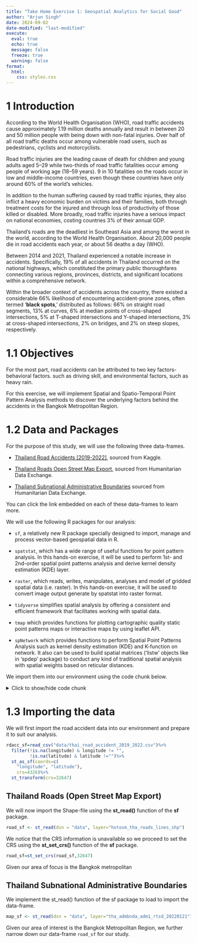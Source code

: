 ```yaml
---
title: "Take Home Exercise 1: Geospatial Analytics for Social Good"
author: "Arjun Singh"
date: 2024-09-02
date-modified: "last-modified"
execute: 
  eval: true
  echo: true
  message: false
  freeze: true
  warning: false
format:
  html:
    css: styles.css  
---
```


# 1 Introduction

According to the World Health Organisation (WHO), road traffic accidents cause approximately 1.19 million deaths annually and result in between 20 and 50 million people with being down with non-fatal injuries. Over half of all road traffic deaths occur among vulnerable road users, such as pedestrians, cyclists and motorcyclists.

Road traffic injuries are the leading cause of death for children and young adults aged 5–29 while two-thirds of road traffic fatalities occur among people of working age (18–59 years). 9 in 10 fatalities on the roads occur in low and middle-income countries, even though these countries have only around 60% of the world’s vehicles.

In addition to the human suffering caused by road traffic injuries, they also inflict a heavy economic burden on victims and their families, both through treatment costs for the injured and through loss of productivity of those killed or disabled. More broadly, road traffic injuries have a serious impact on national economies, costing countries 3% of their annual GDP.

Thailand’s roads are the deadliest in Southeast Asia and among the worst in the world, according to the World Health Organisation. About 20,000 people die in road accidents each year, or about 56 deaths a day (WHO).

Between 2014 and 2021, Thailand experienced a notable increase in accidents. Specifically, 19% of all accidents in Thailand occurred on the national highways, which constituted the primary public thoroughfares connecting various regions, provinces, districts, and significant locations within a comprehensive network.

Within the broader context of accidents across the country, there existed a considerable 66% likelihood of encountering accident-prone zones, often termed ‘**black spots**,’ distributed as follows: 66% on straight road segments, 13% at curves, 6% at median points of cross-shaped intersections, 5% at T-shaped intersections and Y-shaped intersections, 3% at cross-shaped intersections, 2% on bridges, and 2% on steep slopes, respectively.

# 1.1 Objectives

For the most part, road accidents can be attributed to two key factors- behavioral factors. such as driving skill, and environmental factors, such as heavy rain.

For this exercise, we will implement Spatial and Spatio-Temporal Point Pattern Analysis methods to discover the underlying factors behind the accidents in the Bangkok Metropolitan Region.

# 1.2 Data and Packages

For the purpose of this study, we will use the following three data-frames.

-   [Thailand Road Accidents \[2019-2022\]](https://www.kaggle.com/datasets/thaweewatboy/thailand-road-accident-2019-2022), sourced from Kaggle.

-   [Thailand Roads Open Street Map Export](https://data.humdata.org/dataset/hotosm_tha_roads), sourced from Humanitarian Data Exchange.

-   [Thailand Subnational Administrative Boundaries](https://data.humdata.org/dataset/cod-ab-tha?) sourced from Humanitarian Data Exchange.

You can click the link embedded on each of these data-frames to learn more.

We will use the following R packages for our analysis:

-   `sf`, a relatively new R package specially designed to import, manage and process vector-based geospatial data in R.

-   `spatstat`, which has a wide range of useful functions for point pattern analysis. In this hands-on exercise, it will be used to perform 1st- and 2nd-order spatial point patterns analysis and derive kernel density estimation (KDE) layer.

-   `raster`, which reads, writes, manipulates, analyses and model of gridded spatial data (i.e. raster). In this hands-on exercise, it will be used to convert image output generate by spatstat into raster format.

-   `tidyverse` simplifies spatial analysis by offering a consistent and efficient framework that facilitates working with spatial data.

-   `tmap` which provides functions for plotting cartographic quality static point patterns maps or interactive maps by using leaflet API.

-   `spNetwork` which provides functions to perform Spatial Point Patterns Analysis such as kernel density estimation (KDE) and K-function on network. It also can be used to build spatial matrices (‘listw’ objects like in ‘spdep’ package) to conduct any kind of traditional spatial analysis with spatial weights based on reticular distances.

We import them into our environment using the code chunk below.

<details>

<summary>Click to show/hide code chunk</summary>

```r
pacman::p_load(sf, spatstat, raster, tidyverse, tmap, spNetwork)
```

</details>

# 1.3 Importing the data

We will first import the road accident data into our environment and prepare it to suit our analysis.

```r
rdacc_sf=read_csv("data/thai_road_accident_2019_2022.csv")%>%
  filter(!is.na(longitude) & longitude != "",
         !is.na(latitude) & latitude !="")%>%
  st_as_sf(coords=c(
    "longitude", "latitude"), 
    crs=4326)%>%
  st_transform(crs=32647)
```

::: panel-tabset
## Thailand Roads (Open Street Map Export)

We will now import the Shape-file using the **st_read()** function of the **sf** package.

```r
road_sf <- st_read(dsn = "data", layer="hotosm_tha_roads_lines_shp")
```

We notice that the CRS information is unavailable so we proceed to set the CRS using the **st_set_crs()** function of the **sf** package.

```r
road_sf=st_set_crs(road_sf,32647)
```

Given our area of focus is the Bangkok metropolitan

## Thailand Subnational Administrative Boundaries

We implement the st_read() function of the sf package to load to import the data-frame.

```r
map_sf <- st_read(dsn = "data", layer="tha_admbnda_adm1_rtsd_20220121")
```
:::

Given our area of interest is the Bangkok Metropolitan Region, we further narrow down our data-frame `road_sf` for our study.

